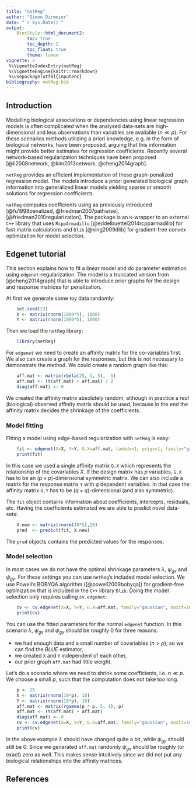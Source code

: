 ```yaml
---
title: "netReg"
author: "Simon Dirmeier"
date: "`r Sys.Date()`"
output: 
    BiocStyle::html_document2:
        toc: true
        toc_depth: 2
        toc_float: true
        theme: lumen
vignette: >
 %\VignetteIndexEntry{netReg}
 %\VignetteEngine{knitr::rmarkdown}
 %\usepackage[utf8]{inputenc}
bibliography: netReg.bib
---
```


## Introduction

Modelling biological associations or dependencies using linear regression 
models is often complicated when the analysed data-sets are high-dimensional 
and less observations than variables are available ($n \ll p$). 
For these scenarios methods utilizing a priori knowledge, e.g. in the form of 
biological networks, have been proposed, arguing that this information might 
provide better estimates for regression coefficients. Recently several 
network-based regularization techniques have been proposed 
[@li2008network, @kim2013network, @cheng2014graph].

`netReg` provides an efficient implementation of these graph-penalized 
regression model. The models introduce a priori generated biological graph 
information into generalized linear models yielding sparse or smooth solutions 
for regression coefficients.  

`netReg` computes coefficients using \textit{cyclic coordinate descent} as 
previously introduced [@fu1998penalized, @friedman2007pathwise], 
[@friedman2010regularization]. The package is an `R`-wrapper to an external `C++` 
library that uses `RcppArmadillo` [@eddelbuettel2014rcpparmadillo] for 
fast matrix calculations and `Dlib` [@king2009dlib] for gradient-free 
convex optimization for model selection.

## Edgenet tutorial

This section explains how to fit a linear model and do parameter estimation 
using `edgenet`-regularization. The model is a truncated version from 
[@cheng2014graph] that is able to introduce prior graphs for the design and 
response matrices for penalization.

At first we generate some toy data randomly:

```r
    set.seed(23)
    X <- matrix(rnorm(1000*5), 1000)
    Y <- matrix(rnorm(1000*5), 1000)
```

Then we load the `netReg` library:

```r
    library(netReg)
```

For `edgenet` we need to create an affinity matrix for the co-variables first. 
We also can create a graph for the responses, but this is not necessary to
demonstrate the method. We could create a random graph like this:

```r
    aff.mat <- matrix(rbeta(25, 1, 5),  5)
    aff.mat <- (t(aff.mat) + aff.mat) / 2
    diag(aff.mat) <- 0
```

We created the affinity matrix absolutely random, although in practice a *real*
(biological) observed affinity matrix should be used, because in the end the 
affinity matrix decides the shrinkage of the coefficients.

### Model fitting

Fitting a model using edge-based regularization with `netReg` is easy:

```r
    fit <- edgenet(X=X, Y=Y, G.X=aff.mat, lambda=1, psigx=1, family="gaussian")
    print(fit)
```

In this case we used a single affinity matrix `G.X` which represents the
relationship of the covariables $\mathit{X}$. If the design matrix has $p$ 
variables, `G.X` has to be an $(p \times p)$-dimensional symmetric matrix. 
We can also include a matrix for the response matrix `Y` with $q$ dependent 
variables. In that case the affinity matrix `G.Y` has to be 
$(q \times q)$-dimensional (and also symmetric).

The `fit` object contains information about coefficients, intercepts, 
residuals, etc. Having the coefficients estimated we are able to
predict novel data-sets:

```r
    X.new <- matrix(rnorm(10*5),10)
    pred  <- predict(fit, X.new)
```

The `pred` objects contains the predicted values for the responses.

### Model selection

In most cases we do not have the optimal shrinkage parameters $\lambda$, 
$\psi_{gx}$ and $\psi_{gy}$. For these settings you can use `netReg`'s 
included model selection. We use Powell's BOBYQA algorithm 
([@powell2009bobyqa]) for gradient-free optimization that is included in the
`C++` library `Dlib`. Doing the model selection only requires calling 
`cv.edgenet`:

```r
    cv <- cv.edgenet(X=X, Y=Y, G.X=aff.mat, family="gaussian", maxit=1000)
    print(cv)
```

You can use the fitted parameters for the normal `edgenet` function. 
In this scenario $\lambda$, $\psi_{gx}$ and $\psi_{gy}$ should be 
roughly $0$ for three reasons:

* we had enough data and a small number of covariables ($n > p$), so we can 
find the *BLUE* estimator,
* we created `X` and `Y` independent of each other,
* our prior graph `aff.mat` had little weight.

Let's do a scenario where we need to shrink some coefficients, i.e. $n \ll p$.
We choose a small $p$, such that the computation does not take too long.

```r
    p <- 25
    X <- matrix(rnorm(10*p), 10)
    Y <- matrix(rnorm(10*p), 10)
    aff.mat <- matrix(rgamma(p * p, 5, 1), p)
    aff.mat <- (t(aff.mat) + aff.mat)
    diag(aff.mat) <- 0
    cv <- cv.edgenet(X=X, Y=Y, G.X=aff.mat, family="gaussian", maxit=1000)
    print(cv)
```

In the above example $\lambda$ should have changed quite a bit, while
$\psi_{gy}$ should still be $0$. Since we generated `aff.mat` randomly 
$\psi_{gx}$ should be roughly (or exact) zero as well. This makes sense 
intuitively since we did not put any biological relationships into the 
affinity matrices.

## References
